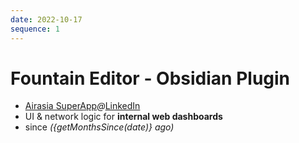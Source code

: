 ```yaml
---
date: 2022-10-17
sequence: 1
---
```




# Fountain Editor - Obsidian Plugin

- <Icon name="lucide:map-pin" /> [Airasia SuperApp](https://www.airasia.com/aa/appdownload/)*@*[LinkedIn](https://www.linkedin.com/company/airasia-super-app/mycompany/)
- <Icon name="lucide:search" /> UI & network logic for **internal web dashboards**
- <Icon name="lucide:calendar" /> since *({getMonthsSince(date)} ago)*
